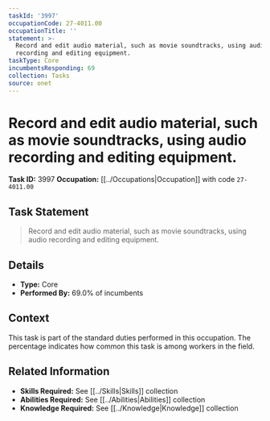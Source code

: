 ```yaml
---
taskId: '3997'
occupationCode: 27-4011.00
occupationTitle: ''
statement: >-
  Record and edit audio material, such as movie soundtracks, using audio
  recording and editing equipment.
taskType: Core
incumbentsResponding: 69
collection: Tasks
source: onet
---
```

# Record and edit audio material, such as movie soundtracks, using audio recording and editing equipment.

**Task ID:** 3997
**Occupation:** [[../Occupations|Occupation]] with code `27-4011.00`

## Task Statement

> Record and edit audio material, such as movie soundtracks, using audio recording and editing equipment.

## Details

- **Type:** Core
- **Performed By:** 69.0% of incumbents

## Context

This task is part of the standard duties performed in this occupation. The percentage indicates how common this task is among workers in the field.

## Related Information

- **Skills Required:** See [[../Skills|Skills]] collection
- **Abilities Required:** See [[../Abilities|Abilities]] collection
- **Knowledge Required:** See [[../Knowledge|Knowledge]] collection
